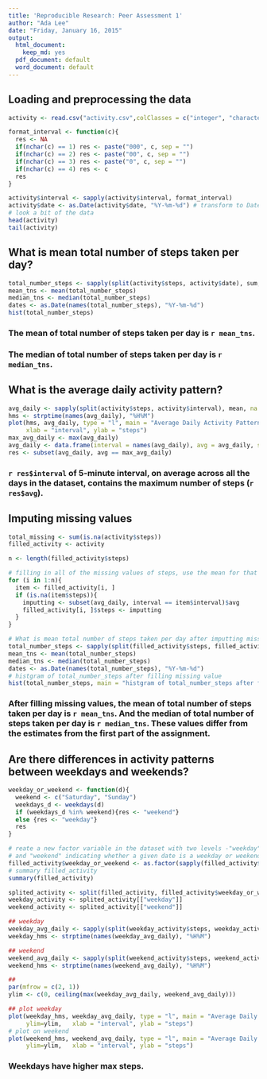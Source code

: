 ```yaml
---
title: 'Reproducible Research: Peer Assessment 1'
author: "Ada Lee"
date: "Friday, January 16, 2015"
output:
  html_document:
    keep_md: yes
  pdf_document: default
  word_document: default
---
```




## Loading and preprocessing the data
```r
activity <- read.csv("activity.csv",colClasses = c("integer", "character", "character"))

format_interval <- function(c){
  res <- NA
  if(nchar(c) == 1) res <- paste("000", c, sep = "")
  if(nchar(c) == 2) res <- paste("00", c, sep = "")
  if(nchar(c) == 3) res <- paste("0", c, sep = "")
  if(nchar(c) == 4) res <- c
  res
}

activity$interval <- sapply(activity$interval, format_interval)
activity$date <- as.Date(activity$date, "%Y-%m-%d") # transform to Date
# look a bit of the data
head(activity)
tail(activity)
```

## What is mean total number of steps taken per day?
```r
total_number_steps <- sapply(split(activity$steps, activity$date), sum, na.rm = TRUE)
mean_tns <- mean(total_number_steps)
median_tns <- median(total_number_steps)
dates <- as.Date(names(total_number_steps), "%Y-%m-%d")
hist(total_number_steps)
```

### The mean of total number of steps taken per day is `r mean_tns`.  
### The median of total number of steps taken per day is `r median_tns`.

## What is the average daily activity pattern?
```r
avg_daily <- sapply(split(activity$steps, activity$interval), mean, na.rm = TRUE)
hms <- strptime(names(avg_daily), "%H%M")
plot(hms, avg_daily, type = "l", main = "Average Daily Activity Pattern",  
     xlab = "interval", ylab = "steps")
max_avg_daily <- max(avg_daily)
avg_daily <- data.frame(interval = names(avg_daily), avg = avg_daily, stringsAsFactors = FALSE)
res <- subset(avg_daily, avg == max_avg_daily)
```
### `r res$interval` of 5-minute interval, on average across all the days in the dataset, contains the maximum number of steps (`r res$avg`).

## Imputing missing values
```r
total_missing <- sum(is.na(activity$steps))
filled_activity <- activity

n <- length(filled_activity$steps)

# filling in all of the missing values of steps, use the mean for that 5-minute interval
for (i in 1:n){
  item <- filled_activity[i, ]
  if (is.na(item$steps)){
    imputting <- subset(avg_daily, interval == item$interval)$avg
    filled_activity[i, ]$steps <- imputting
  }
}

# What is mean total number of steps taken per day after imputting missing values
total_number_steps <- sapply(split(filled_activity$steps, filled_activity$date), sum, na.rm = TRUE)
mean_tns <- mean(total_number_steps)
median_tns <- median(total_number_steps)
dates <- as.Date(names(total_number_steps), "%Y-%m-%d")
# histgram of total_number_steps after filling missing value
hist(total_number_steps, main = "histgram of total_number_steps after filling missing value")  
```

### After filling missing values, the mean of total number of steps taken per day is `r mean_tns`. And the median of total number of steps taken per day is `r median_tns`. These values differ from the estimates from the first part of the assignment. 

## Are there differences in activity patterns between weekdays and weekends?
```r
weekday_or_weekend <- function(d){
  weekend <- c("Saturday", "Sunday")
  weekdays_d <- weekdays(d)
  if (weekdays_d %in% weekend){res <- "weekend"}
  else {res <- "weekday"}
  res
}

# reate a new factor variable in the dataset with two levels -"weekday" 
# and "weekend" indicating whether a given date is a weekday or weekend day
filled_activity$weekday_or_weekend <- as.factor(sapply(filled_activity$date, weekday_or_weekend))
# summary filled_activity
summary(filled_activity)

splited_activity <- split(filled_activity, filled_activity$weekday_or_weekend)
weekday_activity <- splited_activity[["weekday"]]
weekend_activity <- splited_activity[["weekend"]]

## weekday 
weekday_avg_daily <- sapply(split(weekday_activity$steps, weekday_activity$interval),mean)
weekday_hms <- strptime(names(weekday_avg_daily), "%H%M")

## weekend
weekend_avg_daily <- sapply(split(weekend_activity$steps, weekend_activity$interval),  mean)
weekend_hms <- strptime(names(weekend_avg_daily), "%H%M")

## 
par(mfrow = c(2, 1))
ylim <- c(0, ceiling(max(weekday_avg_daily, weekend_avg_daily)))

## plot weekday
plot(weekday_hms, weekday_avg_daily, type = "l", main = "Average Daily Activity Pattern on Weekday",  
     ylim=ylim,   xlab = "interval", ylab = "steps")
# plot on weekend
plot(weekend_hms, weekend_avg_daily, type = "l", main = "Average Daily Activity Pattern on Weekend",  
     ylim=ylim,   xlab = "interval", ylab = "steps")
```

### Weekdays have higher max steps.
